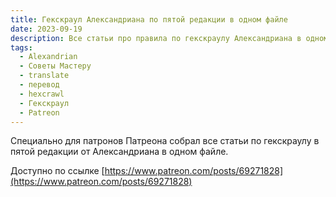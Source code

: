 ```yaml
---
title: Гекскраул Александриана по пятой редакции в одном файле
date: 2023-09-19
description: Все статьи про правила по гекскраулу Александриана в одном файле
tags: 
  - Alexandrian
  - Советы Мастеру
  - translate
  - перевод
  - hexcrawl
  - Гекскраул
  - Patreon
---
```


Специально для патронов Патреона собрал все статьи по гекскраулу в пятой редакции от Александриана в одном файле.

Доступно по ссылке [https://www.patreon.com/posts/69271828](https://www.patreon.com/posts/69271828)

